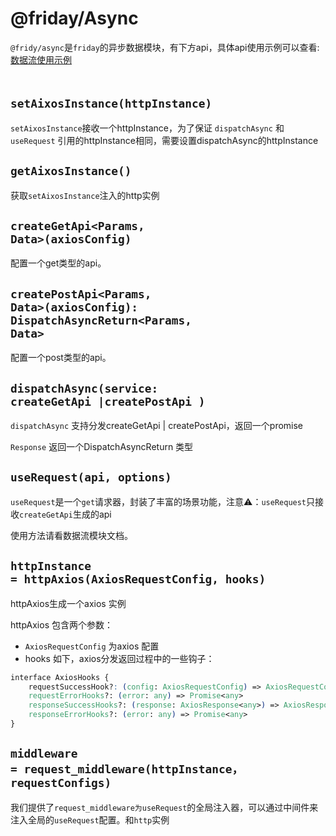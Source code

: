 
<Meta title="Documentation/Friday Async" />

# @friday/Async
`@fridy/async`是`friday`的异步数据模块，有下方api，具体api使用示例可以查看:
<a class="link-item" href="/?path=/story/overview-数据流--page">
    <span>数据流使用示例</span>
</a>

## <code> setAixosInstance(httpInstance)</code>
<code>setAixosInstance</code>接收一个httpInstance，为了保证
<code>dispatchAsync</code> 和 <code>useRequest</code> 引用的httpInstance相同，需要设置dispatchAsync的httpInstance

## <code>getAixosInstance()</code>
获取`setAixosInstance`注入的http实例

## <code>createGetApi<Params, Data>(axiosConfig)</code>
配置一个get类型的api。


## <code>createPostApi<Params, Data>(axiosConfig): DispatchAsyncReturn<Params, Data></code>
配置一个post类型的api。

## <code>dispatchAsync(service: createGetApi |createPostApi )</code>
<p><code>dispatchAsync</code> 支持分发createGetApi | createPostApi，返回一个promise </p>
<p><code>Response</code> 返回一个DispatchAsyncReturn 类型</p>


## `useRequest(api, options)`
`useRequest`是一个`get`请求器，封装了丰富的场景功能，注意⚠️：`useRequest`只接收`createGetApi`生成的api

使用方法请看数据流模块文档。

## <code>httpInstance = httpAxios(AxiosRequestConfig, hooks)</code>
httpAxios生成一个axios 实例

httpAxios 包含两个参数：
- `AxiosRequestConfig` 为axios 配置
- hooks 如下，axios分发返回过程中的一些钩子：

```css dark
interface AxiosHooks {
	requestSuccessHook?: (config: AxiosRequestConfig) => AxiosRequestConfig
	requestErrorHooks?: (error: any) => Promise<any>
	responseSuccessHooks?: (response: AxiosResponse<any>) => AxiosResponse<any>
	responseErrorHooks?: (error: any) => Promise<any>
}

```

## <code>middleware = request_middleware(httpInstance， requestConfigs) </code>
我们提供了`request_middleware为useRequest`的全局注入器，可以通过中间件来注入全局的`useRequest`配置。和`http`实例





